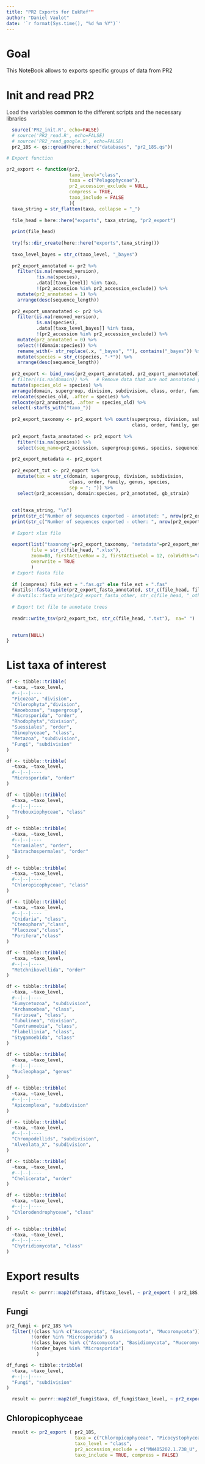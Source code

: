 ```yaml
---
title: "PR2 Exports for EukRef""
author: "Daniel Vaulot"
date: '`r format(Sys.time(), "%d %m %Y")`'
---
```

# Goal
This NoteBook allows to exports specific groups of data from PR2

# Init and read PR2
Load the variables common to the different scripts and the necessary libraries

```r
  source('PR2_init.R', echo=FALSE)
  # source('PR2_read.R', echo=FALSE)
  # source('PR2_read_google.R', echo=FALSE)
  pr2_18S <- qs::qread(here::here("databases", "pr2_18S.qs")) 

```


```r
# Export function

pr2_export <- function(pr2,  
                       taxo_level="class",
                       taxa = c("Pelagophyceae"),
                       pr2_accession_exclude = NULL,
                       compress = TRUE,
                       taxo_include = FALSE
                       ){
  taxa_string = str_flatten(taxa, collapse = "_")
  
  file_head = here::here("exports", taxa_string, "pr2_export")
  
  print(file_head)
  
  try(fs::dir_create(here::here("exports",taxa_string)))
  
  taxo_level_bayes = str_c(taxo_level, "_bayes")
   
  pr2_export_annotated <- pr2 %>% 
    filter(is.na(removed_version),
           !is.na(species),
           .data[[taxo_level]] %in% taxa,
           !(pr2_accession %in% pr2_accession_exclude)) %>% 
    mutate(pr2_annotated = 1) %>% 
    arrange(desc(sequence_length))
  
  pr2_export_unannotated <- pr2 %>%  
    filter(is.na(removed_version),
           is.na(species),
           .data[[taxo_level_bayes]] %in% taxa, 
           !(pr2_accession %in% pr2_accession_exclude)) %>% 
    mutate(pr2_annotated = 0) %>% 
    select(!(domain:species)) %>% 
    rename_with(~ str_replace(.x, "_bayes", ""), contains("_bayes")) %>% 
    mutate(species = str_c(species, "-*")) %>% 
    arrange(desc(sequence_length))
  
  pr2_export <- bind_rows(pr2_export_annotated, pr2_export_unannotated) %>% 
  # filter(!is.na(domain)) %>%   # Remove data that are not annotated yet
  mutate(species_old = species) %>% 
  arrange(domain, supergroup, division, subdivision, class, order, family, genus, species) %>% 
  relocate(species_old, .after = species) %>% 
  relocate(pr2_annotated, .after = species_old) %>% 
  select(-starts_with("taxo_"))
  
  pr2_export_taxonomy <- pr2_export %>% count(supergroup, division, subdivision, 
                                              class, order, family, genus, species)
  
  pr2_export_fasta_annotated <- pr2_export %>% 
    filter(!is.na(species)) %>% 
    select(seq_name=pr2_accession, supergroup:genus, species, sequence) 
  
  pr2_export_metadata <- pr2_export
    
  pr2_export_txt <- pr2_export %>% 
    mutate(tax = str_c(domain, supergroup, division, subdivision, 
                       class, order, family, genus, species, 
                       sep = "; ")) %>% 
    select(pr2_accession, domain:species, pr2_annotated, gb_strain)
  
    
  cat(taxa_string, "\n")
  print(str_c("Number of sequences exported - annotated: ", nrow(pr2_export_annotated)))
  print(str_c("Number of sequences exported - other: ", nrow(pr2_export_unannotated)))
  
  # Export xlsx file
  
  export(list("taxonomy"=pr2_export_taxonomy, "metadata"=pr2_export_metadata), 
         file = str_c(file_head, ".xlsx"),
         zoom=80, firstActiveRow = 2, firstActiveCol = 12, colWidths="auto",
         overwrite = TRUE
         )
  # Export fasta file
  
  if (compress) file_ext = ".fas.gz" else file_ext = ".fas"
  dvutils::fasta_write(pr2_export_fasta_annotated, str_c(file_head, file_ext), compress, taxo_include)
  # dvutils::fasta_write(pr2_export_fasta_other, str_c(file_head, "_other", file_ext), compress, FALSE)
  
  # Export txt file to annotate trees
  
  readr::write_tsv(pr2_export_txt, str_c(file_head, ".txt"),  na=" ")

  
  return(NULL)
}
```


# List taxa of interest


```r
df <- tibble::tribble(
  ~taxa, ~taxo_level,
  #--|--|----
  "Picozoa", "division",
  "Chlorophyta","division",
  "Amoebozoa", "supergroup",
  "Microsporida", "order",
  "Rhodophyta","division",
  "Suessiales", "order",
  "Dinophyceae", "class",
  "Metazoa", "subdivision",
  "Fungi", "subdivision"
)
```

```r
df <- tibble::tribble(
  ~taxa, ~taxo_level,
  #--|--|----
  "Microsporida", "order"
)
```

```r
df <- tibble::tribble(
  ~taxa, ~taxo_level,
  #--|--|----
  "Trebouxiophyceae", "class"
)
```

```r
df <- tibble::tribble(
  ~taxa, ~taxo_level,
  #--|--|----
  "Ceramiales", "order",
  "Batrachospermales", "order"
)
```

```r
df <- tibble::tribble(
  ~taxa, ~taxo_level,
  #--|--|----
  "Chloropicophyceae", "class"
)
```

```r
df <- tibble::tribble(
  ~taxa, ~taxo_level,
  #--|--|----
  "Cnidaria", "class",
  "Ctenophora","class",
  "Placozoa","class",
  "Porifera","class"
)
```

```r
df <- tibble::tribble(
  ~taxa, ~taxo_level,
  #--|--|----
  "Metchnikovellida", "order"
)
```

```r
df <- tibble::tribble(
  ~taxa, ~taxo_level,
  #--|--|----
  "Eumycetozoa", "subdivision",
  "Archamoebea", "class",
  "Variosea", "class",
  "Tubulinea", "division",
  "Centramoebia", "class",
  "Flabellinia", "class",
  "Stygamoebida", "class"
)
```


```r
df <- tibble::tribble(
  ~taxa, ~taxo_level,
  #--|--|----
  "Nucleophaga", "genus"
)
```

```r
df <- tibble::tribble(
  ~taxa, ~taxo_level,
  #--|--|----
  "Apicomplexa", "subdivision"
)
```

```r
df <- tibble::tribble(
  ~taxa, ~taxo_level,
  #--|--|----
  "Chrompodellids", "subdivision",
  "Alveolata_X", "subdivision",
)
```

```r
df <- tibble::tribble(
  ~taxa, ~taxo_level,
  #--|--|----
  "Chelicerata", "order"
)
```


```r
df <- tibble::tribble(
  ~taxa, ~taxo_level,
  #--|--|----
  "Chlorodendrophyceae", "class"
)
```

```r
df <- tibble::tribble(
  ~taxa, ~taxo_level,
  #--|--|----
  "Chytridiomycota", "class"
)
```



# Export results



```r

  result <- purrr::map2(df$taxa, df$taxo_level, ~ pr2_export ( pr2_18S, taxa = .x, taxo_level = .y))

```




## Fungi

```r
pr2_fungi <- pr2_18S %>% 
  filter(!(class %in% c("Ascomycota", "Basidiomycota", "Mucoromycota")) &
         !(order %in% "Microsporida") &
         !(class_bayes %in% c("Ascomycota", "Basidiomycota", "Mucoromycota")) &
         !(order_bayes %in% "Microsporida")
           )
```

```r
df_fungi <- tibble::tribble(
  ~taxa, ~taxo_level,
  #--|--|----
  "Fungi", "subdivision"
)
```


```r
  result <- purrr::map2(df_fungi$taxa, df_fungi$taxo_level, ~ pr2_export ( pr2_fungi, taxa = .x, taxo_level = .y))
```


## Chloropicophyceae


```r

  result <- pr2_export ( pr2_18S, 
                         taxa = c("Chloropicophyceae", "Picocystophyceae"), 
                         taxo_level = "class", 
                         pr2_accession_exclude = c("MW405202.1.738_U", "MW405201.1.741_U", "MT489379.1.1654_U"),
                         taxo_include = TRUE, compress = FALSE)

```



